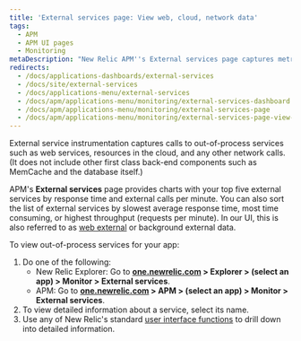 ```yaml
---
title: 'External services page: View web, cloud, network data'
tags:
  - APM
  - APM UI pages
  - Monitoring
metaDescription: "New Relic APM''s External services page captures metric details about out-of-process services such as web services, cloud resources, or other network calls."
redirects:
  - /docs/applications-dashboards/external-services
  - /docs/site/external-services
  - /docs/applications-menu/external-services
  - /docs/apm/applications-menu/monitoring/external-services-dashboard
  - /docs/apm/applications-menu/monitoring/external-services-page
  - /docs/apm/applications-menu/monitoring/external-services-page-view-web-cloud-network-data
---
```


External service instrumentation captures calls to out-of-process services such as web services, resources in the cloud, and any other network calls. (It does not include other first class back-end components such as MemCache and the database itself.)

APM's **External services** page provides charts with your top five external services by response time and external calls per minute. You can also sort the list of external services by slowest average response time, most time consuming, or highest throughput (requests per minute). In our UI, this is also referred to as [web external](/docs/using-new-relic/welcome-new-relic/get-started/glossary#web-external) or background external data.

To view out-of-process services for your app:

1. Do one of the following:
   * New Relic Explorer: Go to **[one.newrelic.com](https://one.newrelic.com) > Explorer > (select an app) > Monitor > External services**.
   * APM: Go to **[one.newrelic.com](https://one.newrelic.com) > APM > (select an app) > Monitor > External services**.
2. To view detailed information about a service, select its name.
3. Use any of New Relic's standard [user interface functions](/docs/using-new-relic/user-interface-functions/view-your-data/standard-page-functions) to drill down into detailed information.
